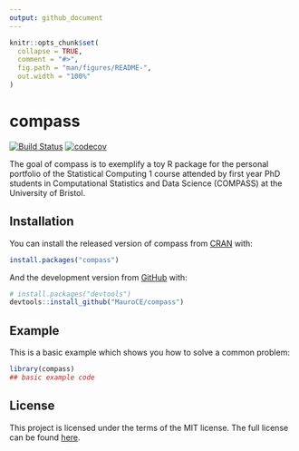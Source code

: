 ```yaml
---
output: github_document
---
```


<!-- README.md is generated from README.Rmd. Please edit that file -->

```r
knitr::opts_chunk$set(
  collapse = TRUE,
  comment = "#>",
  fig.path = "man/figures/README-",
  out.width = "100%"
)
```

# compass

[![Build Status](https://travis-ci.com/MauroCE/compass.svg?branch=master)](https://travis-ci.com/MauroCE/compass)
[![codecov](https://codecov.io/gh/MauroCE/compass/branch/master/graph/badge.svg)](https://codecov.io/gh/MauroCE/compass)
<!-- badges: start -->
<!-- badges: end -->

The goal of compass is to exemplify a toy R package for the personal portfolio of the Statistical Computing 1 course attended by first year PhD students in Computational Statistics and Data Science (COMPASS) at the University of Bristol.

## Installation

You can install the released version of compass from [CRAN](https://CRAN.R-project.org) with:

``` r
install.packages("compass")
```

And the development version from [GitHub](https://github.com/) with:

``` r
# install.packages("devtools")
devtools::install_github("MauroCE/compass")
```
## Example

This is a basic example which shows you how to solve a common problem:

```r
library(compass)
## basic example code
```

## License
This project is licensed under the terms of the MIT license. 
The full license can be found [here](LICENSE.md).

